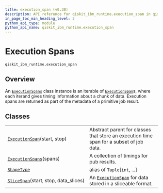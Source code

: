 ```yaml
---
title: execution_span (v0.30)
description: API reference for qiskit_ibm_runtime.execution_span in qiskit-ibm-runtime v0.30
in_page_toc_min_heading_level: 2
python_api_type: module
python_api_name: qiskit_ibm_runtime.execution_span
---
```


<span id="execution-spans-qiskit-ibm-runtime-execution-span" />

<span id="module-qiskit_ibm_runtime.execution_span" />

# Execution Spans

`qiskit_ibm_runtime.execution_span`

## Overview

An [`ExecutionSpans`](execution-span-execution-spans "qiskit_ibm_runtime.execution_span.ExecutionSpans") class instance is an iterable of [`ExecutionSpan`](execution-span-execution-span "qiskit_ibm_runtime.execution_span.ExecutionSpan")s, where each iterand gives timing information about a chunk of data. Execution spans are returned as part of the metadata of a primitive job result.

## Classes

|                                                                                                                   |                                                                                                                                              |
| ----------------------------------------------------------------------------------------------------------------- | -------------------------------------------------------------------------------------------------------------------------------------------- |
| [`ExecutionSpan`](execution-span-execution-span "qiskit_ibm_runtime.execution_span.ExecutionSpan")(start, stop)   | Abstract parent for classes that store an execution time span for a subset of job data.                                                      |
| [`ExecutionSpans`](execution-span-execution-spans "qiskit_ibm_runtime.execution_span.ExecutionSpans")(spans)      | A collection of timings for pub results.                                                                                                     |
| [`ShapeType`](execution-span-shape-type "qiskit_ibm_runtime.execution_span.ShapeType")                            | alias of `Tuple`\[`int`, ...]                                                                                                                |
| [`SliceSpan`](execution-span-slice-span "qiskit_ibm_runtime.execution_span.SliceSpan")(start, stop, data\_slices) | An [`ExecutionSpan`](execution-span-execution-span "qiskit_ibm_runtime.execution_span.ExecutionSpan") for data stored in a sliceable format. |

